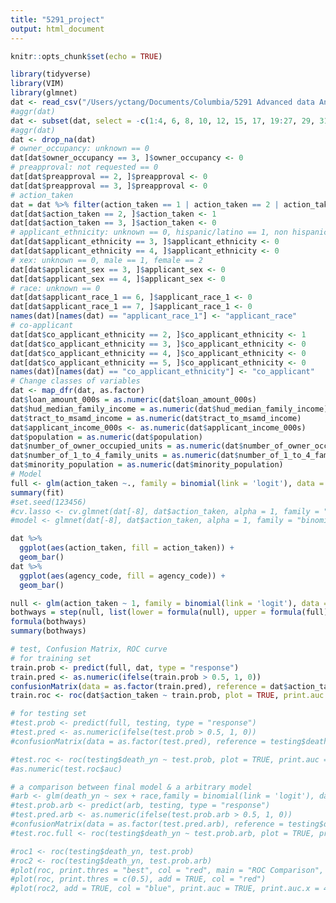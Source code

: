 ```yaml
---
title: "5291_project"
output: html_document
---
```


```r
knitr::opts_chunk$set(echo = TRUE)
```

```r
library(tidyverse)
library(VIM)
library(glmnet)
dat <- read_csv("/Users/yctang/Documents/Columbia/5291 Advanced data Analysis/project/data/hmda_2017_ny_all-records_labels.csv")
#aggr(dat)
dat <- subset(dat, select = -c(1:4, 6, 8, 10, 12, 15, 17, 19:27, 29, 31, 33:50, 51, 53, 54, 56:71, 69:71, 78))
#aggr(dat)
dat <- drop_na(dat)
# owner_occupancy: unknown == 0
dat[dat$owner_occupancy == 3, ]$owner_occupancy <- 0
# preapproval: not requested == 0
dat[dat$preapproval == 2, ]$preapproval <- 0
dat[dat$preapproval == 3, ]$preapproval <- 0
# action_taken
dat = dat %>% filter(action_taken == 1 | action_taken == 2 | action_taken == 3)
dat[dat$action_taken == 2, ]$action_taken <- 1
dat[dat$action_taken == 3, ]$action_taken <- 0
# applicant_ethnicity: unknown == 0, hispanic/latino == 1, non hispanic/latino == 2
dat[dat$applicant_ethnicity == 3, ]$applicant_ethnicity <- 0
dat[dat$applicant_ethnicity == 4, ]$applicant_ethnicity <- 0
# xex: unknown == 0, male == 1, female == 2
dat[dat$applicant_sex == 3, ]$applicant_sex <- 0
dat[dat$applicant_sex == 4, ]$applicant_sex <- 0
# race: unknown == 0
dat[dat$applicant_race_1 == 6, ]$applicant_race_1 <- 0
dat[dat$applicant_race_1 == 7, ]$applicant_race_1 <- 0
names(dat)[names(dat) == "applicant_race_1"] <- "applicant_race"
# co-applicant
dat[dat$co_applicant_ethnicity == 2, ]$co_applicant_ethnicity <- 1
dat[dat$co_applicant_ethnicity == 3, ]$co_applicant_ethnicity <- 0
dat[dat$co_applicant_ethnicity == 4, ]$co_applicant_ethnicity <- 0
dat[dat$co_applicant_ethnicity == 5, ]$co_applicant_ethnicity <- 0
names(dat)[names(dat) == "co_applicant_ethnicity"] <- "co_applicant"
# Change classes of variables
dat <- map_dfr(dat, as.factor)
dat$loan_amount_000s = as.numeric(dat$loan_amount_000s)
dat$hud_median_family_income = as.numeric(dat$hud_median_family_income)
dat$tract_to_msamd_income = as.numeric(dat$tract_to_msamd_income)
dat$applicant_income_000s <- as.numeric(dat$applicant_income_000s)
dat$population = as.numeric(dat$population)
dat$number_of_owner_occupied_units = as.numeric(dat$number_of_owner_occupied_units)
dat$number_of_1_to_4_family_units = as.numeric(dat$number_of_1_to_4_family_units)
dat$minority_population = as.numeric(dat$minority_population)
# Model
full <- glm(action_taken ~., family = binomial(link = 'logit'), data = dat)
summary(fit)
#set.seed(123456)
#cv.lasso <- cv.glmnet(dat[-8], dat$action_taken, alpha = 1, family = "binomial")
#model <- glmnet(dat[-8], dat$action_taken, alpha = 1, family = "binomial", lambda = cv.lasso$lambda.min)
```
```r
dat %>%
  ggplot(aes(action_taken, fill = action_taken)) + 
  geom_bar()
dat %>%
  ggplot(aes(agency_code, fill = agency_code)) + 
  geom_bar()
```


```r
null <- glm(action_taken ~ 1, family = binomial(link = 'logit'), data = dat)
bothways = step(null, list(lower = formula(null), upper = formula(full)), direction = "both", trace = 0)
formula(bothways)
summary(bothways)
```

```r
# test, Confusion Matrix, ROC curve
# for training set
train.prob <- predict(full, dat, type = "response")
train.pred <- as.numeric(ifelse(train.prob > 0.5, 1, 0))
confusionMatrix(data = as.factor(train.pred), reference = dat$action_taken, positive = "1")
train.roc <- roc(dat$action_taken ~ train.prob, plot = TRUE, print.auc = TRUE)

# for testing set
#test.prob <- predict(full, testing, type = "response")
#test.pred <- as.numeric(ifelse(test.prob > 0.5, 1, 0))
#confusionMatrix(data = as.factor(test.pred), reference = testing$death_yn, positive = "1")

#test.roc <- roc(testing$death_yn ~ test.prob, plot = TRUE, print.auc = TRUE)
#as.numeric(test.roc$auc)

# a comparison between final model & a arbitrary model
#arb <- glm(death_yn ~ sex + race,family = binomial(link = 'logit'), data = training)
#test.prob.arb <- predict(arb, testing, type = "response")
#test.pred.arb <- as.numeric(ifelse(test.prob.arb > 0.5, 1, 0))
#confusionMatrix(data = as.factor(test.pred.arb), reference = testing$death_yn, positive = "1")
#test.roc.full <- roc(testing$death_yn ~ test.prob.arb, plot = TRUE, print.auc = TRUE)

#roc1 <- roc(testing$death_yn, test.prob)
#roc2 <- roc(testing$death_yn, test.prob.arb)
#plot(roc, print.thres = "best", col = "red", main = "ROC Comparison", print.auc = TRUE)
#plot(roc, print.thres = c(0.5), add = TRUE, col = "red")
#plot(roc2, add = TRUE, col = "blue", print.auc = TRUE, print.auc.x = 4, print.auc.y = 2)
```

